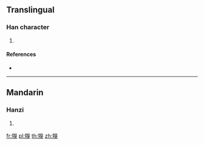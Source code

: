 {{character info/new}}
==Translingual==

===Han character===
{{Han char|rn=93|rad=牛|as=09|sn=13|four=26534|canj=HQBUK}}

# {{defn|Han|sort=牛09}}

====References====
* {{Han ref|kx=0703.040|dkj=20093|dj=1116.040|hdz=31815.110|uh=7291|ud=29329|bh=DEA7|bd=56999}}

----

==Mandarin==

===Hanzi===
{{cmn-hanzi|pin=[[jú]] ([[ju2]])|wg=chü<sup>2</sup>}}

# {{defn|lang=cmn|sort=牛09}}

[[fr:犑]]
[[pl:犑]]
[[th:犑]]
[[zh:犑]]